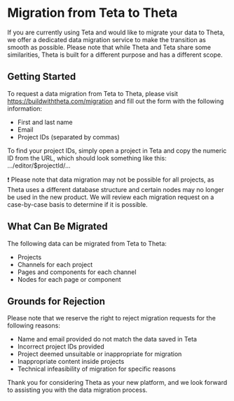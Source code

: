 # Migration from Teta to Theta

If you are currently using Teta and would like to migrate your data to Theta, we offer a dedicated data migration service to make the transition as smooth as possible. Please note that while Theta and Teta share some similarities, Theta is built for a different purpose and has a different scope.

## Getting Started

To request a data migration from Teta to Theta, please visit https://buildwiththeta.com/migration and fill out the form with the following information:

- First and last name
- Email
- Project IDs (separated by commas)

To find your project IDs, simply open a project in Teta and copy the numeric ID from the URL, which should look something like this: .../editor/$projectId/...

❗ Please note that data migration may not be possible for all projects, as Theta uses a different database structure and certain nodes may no longer be used in the new product. We will review each migration request on a case-by-case basis to determine if it is possible.

## What Can Be Migrated

The following data can be migrated from Teta to Theta:

- Projects
- Channels for each project
- Pages and components for each channel
- Nodes for each page or component

## Grounds for Rejection

Please note that we reserve the right to reject migration requests for the following reasons:

- Name and email provided do not match the data saved in Teta
- Incorrect project IDs provided
- Project deemed unsuitable or inappropriate for migration
- Inappropriate content inside projects
- Technical infeasibility of migration for specific reasons

Thank you for considering Theta as your new platform, and we look forward to assisting you with the data migration process.
